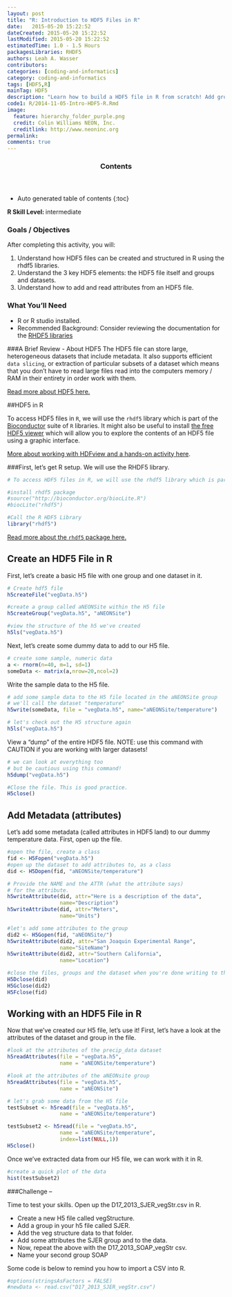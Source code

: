 ```yaml
---
layout: post
title: "R: Introduction to HDF5 Files in R"
date:   2015-05-20 15:22:52
dateCreated: 2015-05-20 15:22:52
lastModified: 2015-05-20 15:22:52
estimatedTime: 1.0 - 1.5 Hours
packagesLibraries: RHDF5
authors: Leah A. Wasser
contributors:
categories: [coding-and-informatics]
category: coding-and-informatics
tags: [HDF5,R]
mainTag: HDF5
description: "Learn how to build a HDF5 file in R from scratch! Add groups, datasets and attributes. Read data out from the file."
code1: R/2014-11-05-Intro-HDF5-R.Rmd
image:
  feature: hierarchy_folder_purple.png
  credit: Colin Williams NEON, Inc.
  creditlink: http://www.neoninc.org
permalink: 
comments: true
---
```


<section id="table-of-contents" class="toc">
  <header>
    <h3 >Contents</h3>
  </header>
<div id="drawer" markdown="1">
*  Auto generated table of contents
{:toc}
</div>
</section>
<!-- /#table-of-contents -->

<div id="objectives">
<strong>R Skill Level: </strong> intermediate

<h3>Goals / Objectives</h3>
After completing this activity, you will:
<ol>
<li>Understand how HDF5 files can be created and structured in R using the rhdf5 libraries. </li>
<li>Understand the 3 key HDF5 elements: the HDF5 file itself and groups and datasets.</li>
<li>Understand how to add and read attributes from an HDF5 file.</li>
</ol>

<h3>What You'll Need</h3>
<ul>
<li>R or R studio installed.</li>
<li>Recommended Background: Consider reviewing the documentation for the <a href="http://www.bioconductor.org/packages/release/bioc/manuals/rhdf5/man/rhdf5.pdf" target="_blank">RHDF5 libraries</a></li>
</ul>
</div>


###A Brief Review - About HDF5
The HDF5 file can store large, heterogeneous datasets that include metadata. It also supports efficient `data slicing`, or extraction of particular subsets of a dataset which means that you don't have to read  large files read into the computers memory / RAM in their entirety in order work with them. 

[Read more about HDF5 here.]({{ site.baseurl }}/HDF5/About/)

##HDF5 in R

To access HDF5 files in `R`, we will use the `rhdf5` library which is part of the <a href="http://www.bioconductor.org" target="_blank">Bioconductor</a> suite of `R` libraries. It might also be useful to install <a href="http://www.hdfgroup.org/products/java/hdfview/" target="_blank">the free HDF5 viewer</a> which will allow you to explore the contents of an HDF5 file using a graphic interface.

[More about working with HDFview and a hands-on activity here]({{ site.baseurl }}/HDF5/Exploring-Data-HDFView/).


###First, let's get R setup. We will use the RHDF5 library.

```r

# To access HDF5 files in R, we will use the rhdf5 library which is part of the Bioconductor suite of R libraries.

#install rhdf5 package
#source("http://bioconductor.org/biocLite.R")
#biocLite("rhdf5")

#Call the R HDF5 Library
library("rhdf5")

```

<a href="http://www.bioconductor.org/packages/release/bioc/vignettes/rhdf5/inst/doc/rhdf5.pdf" target="_blank">Read more about the `rhdf5` package here.</a>

## Create an HDF5 File in R

First, let's create a basic H5 file with one group and one dataset in it. 

```r

# Create hdf5 file
h5createFile("vegData.h5")

#create a group called aNEONSite within the H5 file
h5createGroup("vegData.h5", "aNEONSite")

#view the structure of the h5 we've created
h5ls("vegData.h5")
```

Next, let's create some dummy data to add to our H5 file.

```r
# create some sample, numeric data 
a <- rnorm(n=40, m=1, sd=1) 
someData <- matrix(a,nrow=20,ncol=2)
```

Write the sample data to the H5 file.

```r

# add some sample data to the H5 file located in the aNEONSite group
# we'll call the dataset "temperature"
h5write(someData, file = "vegData.h5", name="aNEONSite/temperature")

# let's check out the H5 structure again
h5ls("vegData.h5")

```

View a "dump" of the entire HDF5 file. NOTE: use this command with CAUTION if you
are working with larger datasets!

``` r

# we can look at everything too 
# but be cautious using this command!
h5dump("vegData.h5")

#Close the file. This is good practice.
H5close()

```


## Add Metadata (attributes)

Let's add some metadata (called attributes in HDF5 land) to our dummy temperature
data. First, open up the file.

```r

#open the file, create a class
fid <- H5Fopen("vegData.h5")
#open up the dataset to add attributes to, as a class
did <- H5Dopen(fid, "aNEONSite/temperature")

# Provide the NAME and the ATTR (what the attribute says) 
# for the attribute.
h5writeAttribute(did, attr="Here is a description of the data",
                 name="Description")
h5writeAttribute(did, attr="Meters",
                 name="Units")

```
``` r
#let's add some attributes to the group
did2 <- H5Gopen(fid, "aNEONSite/")
h5writeAttribute(did2, attr="San Joaquin Experimental Range",
                 name="SiteName")
h5writeAttribute(did2, attr="Southern California",
                 name="Location")

#close the files, groups and the dataset when you're done writing to them!
H5Dclose(did)
H5Gclose(did2)
H5Fclose(fid)

```

## Working with an HDF5 File in R

Now that we've created our H5 file, let's use it! First, let's have a look at 
the attributes of the dataset and group in the file.

```r

#look at the attributes of the precip_data dataset
h5readAttributes(file = "vegData.h5", 
                 name = "aNEONSite/temperature")

#look at the attributes of the aNEONsite group
h5readAttributes(file = "vegData.h5", 
                 name = "aNEONSite")

# let's grab some data from the H5 file
testSubset <- h5read(file = "vegData.h5", 
                 name = "aNEONSite/temperature")

testSubset2 <- h5read(file = "vegData.h5", 
                 name = "aNEONSite/temperature",
                 index=list(NULL,1))
H5close()


```
Once we've extracted data from our H5 file, we can work with it
in R. 

``` r

#create a quick plot of the data
hist(testSubset2)

```

###Challenge -- 

Time to test your skills. Open up the D17_2013_SJER_vegStr.csv in R. 

* Create a new H5 file called vegStructure.
* Add a group in your h5 file called SJER. 
* Add the veg structure data to that folder.
* Add some attributes the SJER group and to the data. 
* Now, repeat the above with the D17_2013_SOAP_vegStr csv.
* Name your second group SOAP

Some code is below to remind you how to import a CSV into R.

```r

#options(stringsAsFactors = FALSE)
#newData <- read.csv("D17_2013_SJER_vegStr.csv")

```


